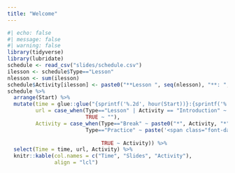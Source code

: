 ```yaml
---
title: "Welcome"
---
```



```r
#| echo: false
#| message: false
#| warning: false
library(tidyverse)
library(lubridate)
schedule <- read_csv("slides/schedule.csv")
ilesson <- schedule$Type=="Lesson"
nlesson <- sum(ilesson)
schedule$Activity[ilesson] <- paste0("**Lesson ", seq(nlesson), "**: ", schedule$Activity[ilesson])
schedule %>% 
  arrange(Start) %>% 
  mutate(time = glue::glue("{sprintf('%.2d', hour(Start))}:{sprintf('%.2d', minute(Start))} - {sprintf('%.2d', hour(End))}:{sprintf('%.2d', minute(End))}"),
         url = case_when(Type=="Lesson" | Activity == "Introduction" ~ sprintf("[<i class='fab fa-html5'></i>](slides/slide-%.2d.html)", No),
                         TRUE ~ ""),
         Activity = case_when(Type=="Break" ~ paste0("*", Activity, "*"),
                         Type=="Practice" ~ paste('<span class="font-dancing">Exercise</span>', sprintf("[<i class='fas fa-tools'></i>](https://ebsmonash.shinyapps.io/dataviz-ex%.2d/)", No)),
                              
                              TRUE ~ Activity)) %>% 
  select(Time = time, url, Activity) %>% 
  knitr::kable(col.names = c("Time", "Slides", "Activity"),
               align = "lcl")
```

